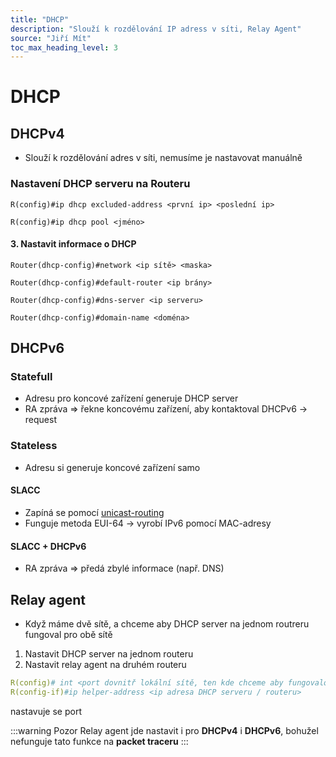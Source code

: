 ```yaml
---
title: "DHCP"
description: "Slouží k rozdělování IP adress v síti, Relay Agent"
source: "Jiří Mít"
toc_max_heading_level: 3
---
```


# DHCP

## DHCPv4

- Slouží k rozdělování adres v síti, nemusíme je nastavovat manuálně

### Nastavení DHCP serveru na Routeru

```cisco title="1. Vyloučit adresy, které nechceme aby poskytoval (adresy routerů, serverů, switchů…)"
R(config)#ip dhcp excluded-address <první ip> <poslední ip>
```

```cisco title="2. Pojmenovat DHCP"
R(config)#ip dhcp pool <jméno>
```

#### 3. Nastavit informace o DHCP

```cisco title="Síť, které přiřazuje rozsah"
Router(dhcp-config)#network <ip sítě> <maska>
```

```cisco title="Defaultní bránu"
Router(dhcp-config)#default-router <ip brány>
```

```cisco title="DNS server"
Router(dhcp-config)#dns-server <ip serveru>
```

```cisco title="Doménové jméno"
Router(dhcp-config)#domain-name <doména>
```

## DHCPv6

### Statefull

- Adresu pro koncové zařízení generuje DHCP server
- RA zpráva => řekne koncovému zařízení, aby kontaktoval DHCPv6 -> request

### Stateless

- Adresu si generuje koncové zařízení samo

#### SLACC

- Zapíná se pomocí [unicast-routing](../ip_adresy/IPv6#nastavovnání-ipv6)
- Funguje metoda EUI-64 -> vyrobí IPv6 pomocí MAC-adresy

#### SLACC + DHCPv6

- RA zpráva => předá zbylé informace (např. DNS)

## Relay agent

- Když máme dvě sítě, a chceme aby DHCP server na jednom routreru fungoval pro obě sítě

1. Nastavit DHCP server na jednom routeru
2. Nastavit relay agent na druhém routeru

```yml
R(config)# int <port dovnitř lokální sítě, ten kde chceme aby fungovalo dhcp>
R(config-if)#ip helper-address <ip adresa DHCP serveru / routeru>
```

nastavuje se port

:::warning Pozor
Relay agent jde nastavit i pro **DHCPv4** i **DHCPv6**, bohužel nefunguje tato funkce na **packet traceru**
:::
